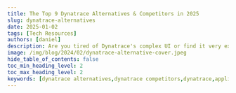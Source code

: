 ```yaml
---
title: The Top 9 Dynatrace Alternatives & Competitors in 2025
slug: dynatrace-alternatives
date: 2025-01-02
tags: [Tech Resources]
authors: [daniel]
description: Are you tired of Dynatrace's complex UI or find it very expensive? Here are top 9 Dynatrace alternatives & competitors in 2024. 1.SigNoz 2.Datadog 3.Appdynamics...
image: /img/blog/2024/02/dynatrace-alternative-cover.jpeg
hide_table_of_contents: false
toc_min_heading_level: 2
toc_max_heading_level: 2
keywords: [dynatrace alternatives,dynatrace competitors,dynatrace,application monitoring,opentelemetry,signoz]
---
```


<head>
  <script
    type="application/ld+json"
    dangerouslySetInnerHTML={{ __html: JSON.stringify({
  "@context": "https://schema.org",
  "@type": "TechArticle",
  "headline": "The Top 9 Dynatrace Alternatives & Competitors in 2024",
  "alternativeHeadline": "Discover the best Dynatrace alternatives for efficient application performance monitoring and observability",
  "author": {
    "@type": "Person",
    "name": "Daniel"
  },
  "publisher": {
    "@type": "Organization",
    "name": "SigNoz",
    "logo": {
      "@type": "ImageObject",
      "url": "https://signoz.io/img/SigNozLogo-orange.svg"
    }
  },
  "datePublished": "2024-08-089T00:00:00Z",
  "dateModified": "2024-08-08T00:00:00Z",
  "mainEntityOfPage": {
    "@type": "WebPage",
    "@id": "https://signoz.io/blog/dynatrace-alternatives/"
  },
  "description": "Are you tired of Dynatrace's complex UI or find it very expensive? Here are top 9 Dynatrace alternatives & competitors in 2024. Explore options like SigNoz, Datadog, AppDynamics, and more for your application monitoring needs.",
  "keywords": "dynatrace alternatives, dynatrace competitors, application monitoring, opentelemetry, signoz, apm tools",
  "articleSection": "Technology",
  "inLanguage": "en",
  "isPartOf": {
    "@type": "Blog",
    "name": "SigNoz Blog",
    "url": "https://signoz.io/blog/"
  },
  "about": [
    {
      "@type": "Thing",
      "name": "Application Performance Monitoring",
      "description": "Tools and practices for monitoring and managing the performance of software applications"
    },
    {
      "@type": "Thing",
      "name": "Dynatrace",
      "description": "A leading observability and application performance management platform"
    },
    {
      "@type": "Thing",
      "name": "OpenTelemetry",
      "description": "An open-source observability framework for cloud-native software"
    }
  ],
  "mentions": [
    {
      "@type": "SoftwareApplication",
      "name": "SigNoz",
      "applicationCategory": "Application Performance Monitoring"
    },
    {
      "@type": "SoftwareApplication",
      "name": "Datadog",
      "applicationCategory": "Monitoring and Analytics Platform"
    },
    {
      "@type": "SoftwareApplication",
      "name": "AppDynamics",
      "applicationCategory": "Application Performance Management"
    },
    {
      "@type": "SoftwareApplication",
      "name": "New Relic",
      "applicationCategory": "Observability Platform"
    }
  ],
  "mainEntity": {
    "@type": "FAQPage",
    "mainEntity": [
      {
        "@type": "Question",
        "name": "What are the top alternatives to Dynatrace?",
        "acceptedAnswer": {
          "@type": "Answer",
          "text": "The top alternatives to Dynatrace include SigNoz (open-source), Datadog, AppDynamics, New Relic, ManageEngine Applications Monitor, Sematex, LogicMonitor, Sumo Logic, and Splunk. Each of these tools offers unique features and pricing models to suit different organizational needs."
        }
      },
      {
        "@type": "Question",
        "name": "Why might someone look for Dynatrace alternatives?",
        "acceptedAnswer": {
          "@type": "Answer",
          "text": "People might look for Dynatrace alternatives due to its complexity, which can make it less accessible for quick data utilization. Additionally, Dynatrace's pricing model can be expensive for large enterprises with extensive monitoring needs, and the costs may not always align perfectly with usage patterns."
        }
      },
      {
        "@type": "Question",
        "name": "What is SigNoz and how does it compare to Dynatrace?",
        "acceptedAnswer": {
          "@type": "Answer",
          "text": "SigNoz is an open-source Application Performance Management (APM) solution that provides application metrics, distributed tracing, and logging capabilities under a single dashboard. It offers a user-friendly interface, is built to support OpenTelemetry natively, and provides a SaaS-like experience. SigNoz can be a cost-effective alternative to Dynatrace, especially for organizations looking for an open-source solution."
        }
      },
      {
        "@type": "Question",
        "name": "How does the pricing of Dynatrace alternatives compare?",
        "acceptedAnswer": {
          "@type": "Answer",
          "text": "Pricing models vary among Dynatrace alternatives. Some, like SigNoz, offer usage-based pricing starting at $199 per month. Others, like Datadog and New Relic, have decentralized pricing models based on specific products or data ingestion. Many alternatives offer tiered pricing structures, including free plans for basic usage. It's important to evaluate each tool's pricing structure based on your specific monitoring needs and scale."
        }
      },
      {
        "@type": "Question",
        "name": "What are the key features to look for in a Dynatrace alternative?",
        "acceptedAnswer": {
          "@type": "Answer",
          "text": "When considering Dynatrace alternatives, look for features such as: Application Performance Monitoring (APM), Infrastructure Monitoring, Distributed Tracing, Log Management, Real-User Monitoring, Custom Dashboards, Alerting and Anomaly Detection, Integrations with your existing tech stack, and Scalability and pricing that aligns with your usage patterns."
        }
      }
    ]
  },
  "tutorial": {
    "@type": "HowTo",
    "name": "How to Choose the Right Dynatrace Alternative",
    "step": [
      {
        "@type": "HowToStep",
        "name": "Assess Your Needs",
        "text": "Evaluate your organization's specific monitoring requirements and pain points with Dynatrace"
      },
      {
        "@type": "HowToStep",
        "name": "Compare Features",
        "text": "Review the features of different Dynatrace alternatives and match them to your needs"
      },
      {
        "@type": "HowToStep",
        "name": "Consider Open Source Options",
        "text": "Explore open-source alternatives like SigNoz for more flexibility and cost-effectiveness"
      },
      {
        "@type": "HowToStep",
        "name": "Evaluate Pricing Models",
        "text": "Compare pricing structures of different alternatives to find the best fit for your budget and usage patterns"
      },
      {
        "@type": "HowToStep",
        "name": "Check Integration Capabilities",
        "text": "Ensure the chosen alternative integrates well with your existing technology stack"
      },
      {
        "@type": "HowToStep",
        "name": "Test and Trial",
        "text": "Take advantage of free trials or demos to test the usability and effectiveness of potential alternatives"
      },
      {
        "@type": "HowToStep",
        "name": "Consider Scalability",
        "text": "Choose a solution that can grow with your organization's monitoring needs"
      }
    ]
  }
}) }}
  />
</head>



Are you looking for a Dynatrace alternative? Then you have come to the right place. In this article, we will go through the top 9 Dynatrace alternatives. First, let's briefly discuss what Dynatrace offers and why you might consider other solutions.



![Cover Image](/img/blog/2024/02/dynatrace-alternative-cover.webp)

## Understanding Dynatrace and the Need for Alternatives
 
Dynatrace is a leading observability and application performance management (APM) platform, providing deep insights into application performance and reliability. It supports a wide range of use cases, such as infrastructure observability, application security, business analytics, and automation, optimizing application performance in complex and dynamic environments.

However, Dynatrace may pose challenges for some users due to its complexity, potentially making it less accessible for those who wish to quickly grasp and utilize the data effectively. Organizations often seek alternatives to:

- Reduce expenses
- Simplify their monitoring stack
- Find more specialized solutions
- Explore open-source options

Additionally, while its usage-based pricing model is flexible, the overall costs could be high for large enterprises with extensive monitoring demands. The pricing often doesn't perfectly match usage patterns, especially as data volumes increase with the growth of an organization's IT infrastructure. In cases where customers commit annually, there's also the risk of overpaying for unused services, which might not suit smaller companies or those with particular monitoring needs.

To address some of these concerns, we have curated a list of good alternatives to Dynatrace that can be considered.

List of top Dynatrace alternatives in 2024:

- [SigNoz (open-source)](#signoz-open-source)
- [Datadog](#datadog)
- [AppDynamics](#appdynamics)
- [New Relic](#new-relic)
- [ManageEngine Applications Monitor](#manageengine-application-monitor)
- [Sematex](#sematex)
- [LogicMonitor](#logicmonitor)
- [Sumo Logic](#sumo-logic)
- [Splunk](#splunk)

## SigNoz (Open-Source)

[SigNoz](https://signoz.io/) stands out as an excellent alternative to Dynatrace, being a comprehensive open-source Application Performance Management (APM) solution. It provides application metrics, distributed tracing, and logging capabilities, all under a single dashboard. SigNoz is an open source APM that provides a SaaS-like experience depending on your needs. It is built to support OpenTelemetry natively. OpenTelemetry is quietly becoming the world standard for instrumenting cloud-native applications. It has a user-friendly interface and is easy to get started with.

Some of the key features of SigNoz include:

Out-of-box charts for application metrics like p99 latency, error rates, request per second, and top endpoints.


<figure data-zoomable align='center'>
    <img className="box-shadowed-image" src="/img/blog/common/signoz_charts_application_metrics.webp" alt="SigNoz UI showing application overview metrics like RPS, 50th/90th/99th Percentile latencies, and Error Rate"/>
    <figcaption><i>SigNoz UI showing application overview metrics like RPS, 50th/90th/99th Percentile latencies, and Error Rate</i></figcaption>
</figure>


Distributed tracing capabilities: If you found something suspicious in the metric, you can seamlessly move to traces around that time to investigate further.

<figure data-zoomable align='center'>
    <img className="box-shadowed-image" src="/img/blog/common/application_metrics_to_traces.webp" alt="Move from metrics to traces at any point of time which needs more analysis"/>
    <figcaption><i>Move from metrics to traces at any point of time which needs more analysis</i></figcaption>
</figure>


Traces aggregation: You can do aggregates on traces to get deeper insights from your application and infrastructure.

<figure data-zoomable align='center'>
    <img className="box-shadowed-image" src="/img/blog/common/traces_custom_aggregates.webp" alt="Run custom aggregates on traces to get deeper application performance insights"/>
    <figcaption><i>Run custom aggregates on traces to get deeper application performance insights</i></figcaption>
</figure>


Log management: SigNoz also provides logs that can be intelligently correlated with traces for quick application debugging.

<figure data-zoomable align='center'>
    <img className="box-shadowed-image" src="/img/blog/common/signoz_logs.webp" alt="With log management, you have everything under a single dashboard to debug application performance issues"/>
    <figcaption><i>With log management, you have everything under a single dashboard to debug application performance issues</i></figcaption>
</figure>


The pricing of SigNoz is usage-based. The cloud plan starts at \$199 per month, which includes data usage. After that, logs and traces are charged at \$0.3 per GB ingested and metrics at \$0.1 per mn samples.

You can find more details on pricing [here](https://signoz.io/pricing/).


{/* <!-- 
SigNoz offers a trio of [pricing models](https://signoz.io/pricing/) to suit different user needs: Community Edition, Teams (available exclusively in the cloud), and Enterprise (which can be deployed either self-hosted, managed within your cloud environment, or hosted by SigNoz).

The Community Edition is free to use, given its open-source nature, allowing users to leverage the full suite of features without any cost. The Teams edition comes with a monthly fee of \$199, which includes log management (billed at \$0.3 per GB ingested), metric collection (charged at 0.1 per mn), and trace data (priced at \$0.3 per GB ingested). For businesses requiring more extensive or customized services, the Enterprise edition offers personalized pricing options that should be discussed directly with the sales team. --> */}

## Datadog

<a href = "https://www.datadoghq.com" rel="noopener noreferrer nofollow" target="_blank" >Datadog</a> is a cloud-based monitoring service provided as Software as a Service (SaaS). It stands out as a robust alternative to Dynatrace due to its comprehensive monitoring capabilities. With Datadog, users can oversee their entire tech stack through a unified interface. Datadog supports the integration of data from a wide array of sources and offers proactive monitoring enhanced by machine learning algorithms.

Some of the features include:

- Security Monitoring
- Synthetic Monitoring
- Customizable Dashboards
- Real-User Monitoring
- Network Monitoring
- Log Management
- Application Performance Monitoring (APM)

The <a href = "https://www.datadoghq.com/pricing/?product=log-management#products" rel="noopener noreferrer nofollow" target="_blank" >pricing model</a> for Datadog is decentralized, with distinct rates for each product. For example, products such as infrastructure monitoring, application performance monitoring (APM), and database monitoring are billed on a per-host/per-month basis. On the other hand, log management pricing is calculated based on the volume of ingested or scanned gigabytes per month and per million log events per month.

<figure data-zoomable align='center'>
    <img className="box-shadowed-image" src="/img/blog/2024/02/dynatrace-alternatives-datadog.webp" alt="Datadog Dashboard"/>
    <figcaption><i>Datadog Dashboard (Source: Datadog website)</i></figcaption>
</figure>


## AppDynamics

<a href = "https://www.appdynamics.com" rel="noopener noreferrer nofollow" target="_blank" >AppDynamics</a> is an application and business observability platform that provides code-level visibility into applications across distributed environments. It delivers application and business performance at scale, from code to customer experience.

Key features of AppDynamics include:

- Application Performance Monitoring
- Network Monitoring
- Application Security Monitoring
- Business Transaction Monitoring
- Anomaly Detection
- Custom Dashboarding
- Full-stack Analytics

AppDynamics' pricing is organized into different packages: Infrastructure Monitoring Edition, Premium Edition, Enterprise Edition, Enterprise Edition for SAP, Real User Monitoring, and Cisco Secure Application. These packages are licensed based on the number of CPU cores, and detailed pricing information can be found on their <a href = "https://www.appdynamics.com/pricing" rel="noopener noreferrer nofollow" target="_blank" >official pricing page</a>.

<figure data-zoomable align='center'>
    <img className="box-shadowed-image" src="/img/blog/2024/02/dynatrace-alternatives-business-network.webp" alt="Networking monitoring"/>
    <figcaption><i>Networking monitoring (Source: Appdynamics website)</i></figcaption>
</figure>



## New Relic

New Relic is a SaaS observability platform that provides complete visibility across your application stack. It is a good alternative to Dyntrace given that it has AI-powered insights like Dynatrace, has unlimited scalability, and provides 700+ quickstart integrations.

Key features of New Relic include:

- Full-stack Monitoring
- Infrastructure Monitoring
- Network Monitoring
- Real-User Monitoring
- Interactive Application Security Testing (IAST)
- AI Monitoring
- Log Management
- Business Observability

New Relic's pricing is user-centric, with costs determined by the volume of data ingested per month and the number of users. It has a tiered pricing structure that includes a free basic plan along with core and full platform options. Additionally, New Relic provides 100 GB of free data ingestion per month and an unlimited free option for basic users. More details on their pricing can be found on their <a href = "https://newrelic.com/pricing" rel="noopener noreferrer nofollow" target="_blank" >official pricing page</a>.

<figure data-zoomable align='center'>
    <img className="box-shadowed-image" src="/img/blog/2024/02/dynatrace-alternatives-new-relic-apm.webp" alt="New Relic Dashboard"/>
    <figcaption><i>New Relic Dashboard</i></figcaption>
</figure>


## ManageEngine Application Monitor

<a href = "https://www.manageengine.com/products/applications_manager/" rel="noopener noreferrer nofollow" target="_blank" >ManageEngine Application Monitor</a> is an application performance monitoring solution that provides deep visibility into the performance and user experience of complex distributed infrastructure from a single console. It serves as a good Dynatrace alternative, offering several key features:

- Application Performance Monitoring
- Real-time user monitoring
- Database monitoring
- Server Monitoring
- AI-assisted smart alerts

The pricing for ManageEngine Application Monitor is structured around the number of monitors (which could be a single application instance, server, service, or URL) per user. They offer a range of pricing options, including free, enterprise, and professional tiers, which can be reviewed on their <a href = "https://www.manageengine.com/products/applications_manager/pricing.html" rel="noopener noreferrer nofollow" target="_blank" >official pricing page</a>.

<figure data-zoomable align='center'>
    <img className="box-shadowed-image" src="/img/blog/2024/02/dynatrace-alternatives-application-monitoring-tool.webp" alt="APM"/>
    <figcaption><i>APM (Source: ManageEngine Website)</i></figcaption>
</figure>


## Sematex

Sematext offers two solutions: Sematext Cloud and Sematext Enterprise. Sematext Cloud is a fully managed Software as a Service (SaaS) platform that provides infrastructure monitoring, application performance monitoring, and log management. It offers full-stack visibility by consolidating logs, metrics, and traces in a single interface and ensuring end-to-end visibility from server performance to the availability of SaaS applications. Sematext Enterprise is the self-managed counterpart to Sematext Cloud, allowing businesses to maintain control over their monitoring environment.

Key features of Sematext include:

- Real-User Monitoring
- Infrastructure Monitoring
- Synthetic Monitoring
- Tracing
- Database Monitoring
- Application Performance Monitoring

Sematex’s pricing model is decentralized, with standard rates varying by service. For instance, infrastructure monitoring starts at \$3.6 per month per host, service monitoring starts at \$10.08 per month per agent, and log monitoring starts at \$50 per month. Additional costs apply for log data received (\$0.1/GB) and log data storage (\$1.57 per GB).

Sematext also offers a range of pricing structures, including basic, pro, pay-as-you-go, and startup options. Detailed pricing information can be found on their <a href = "https://sematext.com/pricing" rel="noopener noreferrer nofollow" target="_blank" >official website</a>.

<figure data-zoomable align='center'>
    <img className="box-shadowed-image" src="/img/blog/2024/02/dynatrace-alternatives-sematext.webp" alt="Infrastructure monitoring"/>
    <figcaption><i>Infrastructure monitoring (Source: Sematext website)</i></figcaption>
</figure>




## LogicMonitor

<a href = "https://www.logicmonitor.com" rel="noopener noreferrer nofollow" target="_blank" >LogicMonitor</a> is a cloud-based unified infrastructure monitoring platform that serves as a good Dynatrace alternative, particularly for those seeking robust infrastructure monitoring capabilities. It supports a vast array of over 2000 integrations, provides real-time alerts, and incorporates AIOps features such as root cause analysis, anomaly detection, and predictive forecasting.

Key features of LogicMonitor include:

- Infrastructure Monitoring
- Network Monitoring
- Server Monitoring
- Database Monitoring
- Application Performance Monitoring
- Cloud Monitoring (AWS, Google and Azure)

The LogicMonitor <a href = "https://www.logicmonitor.com/pricing" rel="noopener noreferrer nofollow" target="_blank" >pricing model</a> is also decentralized, with rates varying based on the product. While they offer a free trial, for the paid version, potential customers must contact the LogicMonitor sales team to obtain a customized quote tailored to their unique infrastructure requirements. More details regarding their pricing can be found on their <a href = "https://www.logicmonitor.com/pricing" rel="noopener noreferrer nofollow" target="_blank" >official pricing page</a>.

<figure data-zoomable align='center'>
    <img className="box-shadowed-image" src="/img/blog/2024/02/dynatrace-alternatives-logic-monitor.webp" alt="Infrastructure monitoring"/>
    <figcaption><i>Infrastructure monitoring (Source: LogicMonitor website)</i></figcaption>
</figure>



## Sumo Logic


<a href = "https://www.sumologic.com" rel="noopener noreferrer nofollow" target="_blank" >Sumo Logic</a> is a cloud-based data analytics platform specializing in security, operations, and business intelligence use cases. It is designed to provide real-time insights into the performance, security, and operational facets of an organization's IT landscape.

Notable features of Sumo Logic include:

- Infrastructure Monitoring
- Out-of-the-box monitoring with prebuilt dashboards
- Log and Analytics
- Application Observability
- Kubernetes Monitoring

Sumo Logic's pricing structure is segmented by product or service type and the geographical location of your services. They offer a free trial, and for their paid services, the general starting cost is \$3.00 per GB in the North American US region for services such as logs and compliance audits. For other services, potential customers should contact the Sumo Logic sales team to discuss pricing. More information on their pricing can be found on their <a href = "https://www.sumologic.com/pricing" rel="noopener noreferrer nofollow" target="_blank" >official pricing page</a>.

<figure data-zoomable align='center'>
    <img className="box-shadowed-image" src="/img/blog/2024/02/dynatrace-alternatives-metrics-explorer.webp" alt="Sumo Logic Dashboard"/>
    <figcaption><i>Sumo Logic Dashboard (Source: Sumo Logic Website)</i></figcaption>
</figure>



## Splunk

Splunk is a cloud-based platform that empowers organizations to discover, analyze, and visualize data from a multitude of sources across various timeframes.

Key features of Splunk include:

- Infrastructure Monitoring
- Application Performance Monitoring
- Log Management
- Security Information and Event Management (SIEM)

Splunk's pricing model is divided into four primary categories: workload, ingest, entity, and activity-based pricing. Workload pricing is based on the types of workloads running on Splunk; ingest pricing is tied to the volume of data ingested into Splunk; entity pricing is determined by the number of hosts utilizing Splunk observability products; and activity-based pricing is based on the specific activities monitored by Splunk observability products, such as metric time series (MTS), traces analyzed per minute, sessions, or uptime requests. Detailed pricing information can be found on their <a href = "https://www.splunk.com/en_us/products/pricing.html" rel="noopener noreferrer nofollow" target="_blank" >official pricing page</a>.

<figure data-zoomable align='center'>
    <img className="box-shadowed-image" src="/img/blog/2024/02/dynatrace-alternatives-splunk-dashboard.webp" alt="Splunk Dashboard"/>
    <figcaption><i>Splunk Dashboard (Source: Splunk Docs)</i></figcaption>
</figure>


## How to Choose the Right Dynatrace Alternative

Selecting the ideal Dynatrace alternative requires careful consideration of your organization's specific needs:

1. **Assess your requirements**: Identify your primary pain points with Dynatrace and prioritize features that address these issues.

2. **Evaluate scalability**: Consider your growth projections and ensure the chosen solution can scale accordingly.

3. **Check integrations**: Verify compatibility with your existing tools and workflows to ensure seamless adoption.

4. **Analyze costs**: Look beyond initial pricing—consider the total cost of ownership, including training and maintenance.

5. **Test before committing**: Take advantage of free trials or proof-of-concept periods to ensure the solution meets your needs in practice.

The above Dynatrace alternatives can be a good option to meet your monitoring needs. If you're moving out of Dynatrace, a good option can be to move out of closed SaaS vendors and shift towards open source solution. Many application owners are now shifting to **OpenTelemetry** for their observability data. OpenTelemetry is an open-source collection of APIs, SDKs, and tools. It can be used to instrument, generate, collect, and export telemetry data (metrics, logs, and traces) to help you analyze your software’s performance and behavior.

Using OpenTelemetry to generate telemetry data fress you from vendor lock-in as it gives you an option to export the data to a backend of your choice. For an OpenTelemetry backend, SigNoz can be a great choice. It is built to support OpenTelemetry data natively.

## Getting started with SigNoz

<GetStartedSigNoz />

## Key Takeaways

- Dynatrace alternatives offer diverse features and pricing models to suit various needs.
- Open-source options like SigNoz provide cost-effective solutions without compromising on functionality.
- Consider factors like scalability, integration capabilities, and specific monitoring requirements when choosing an alternative.
- Evaluate the total cost of ownership and long-term value, not just initial pricing.
- Take advantage of trial periods to ensure the chosen solution meets your practical needs.


## FAQs

### What are the main reasons to consider Dynatrace alternatives?

Common reasons include:
- Reducing costs
- Simplifying the monitoring stack
- Seeking more specialized features
- Exploring open-source options for greater control and customization

### How do open-source APM tools compare to commercial solutions?

Open-source tools like SigNoz offer:
- Cost-effectiveness
- Full control over data and customization
- Community-driven development and support
- Transparency in code and security

However, they may require more technical expertise to set up and maintain compared to some commercial solutions.

### What factors should be prioritized when choosing a Dynatrace alternative?

Key factors to consider include:
- Specific monitoring needs (infrastructure, applications, user experience)
- Scalability and performance for your environment
- Integration with your existing tech stack
- Total cost of ownership
- Ease of use and learning curve
- Support and documentation quality

Prioritize these factors based on your organization's unique requirements and constraints.

### What are the top alternatives to Dynatrace?
The top alternatives to Dynatrace include SigNoz (open-source), Datadog, AppDynamics, New Relic, ManageEngine Applications Monitor, Sematex, LogicMonitor, Sumo Logic, and Splunk. Each of these tools offers unique features and pricing models to suit different organizational needs.

### Why might someone look for Dynatrace alternatives?
People might look for Dynatrace alternatives due to its complexity, which can make it less accessible for quick data utilization. Additionally, Dynatrace's pricing model can be expensive for large enterprises with extensive monitoring needs, and the costs may not always align perfectly with usage patterns.

### What is SigNoz and how does it compare to Dynatrace?
SigNoz is an open-source Application Performance Management (APM) solution that provides application metrics, distributed tracing, and logging capabilities under a single dashboard. It offers a user-friendly interface, is built to support OpenTelemetry natively, and provides a SaaS-like experience. SigNoz can be a cost-effective alternative to Dynatrace, especially for organizations looking for an open-source solution.

### How does the pricing of Dynatrace alternatives compare?
Pricing models vary among Dynatrace alternatives. Some, like SigNoz, offer usage-based pricing starting at $199 per month. Others, like Datadog and New Relic, have decentralized pricing models based on specific products or data ingestion. Many alternatives offer tiered pricing structures, including free plans for basic usage. It's important to evaluate each tool's pricing structure based on your specific monitoring needs and scale.

### What are the key features to look for in a Dynatrace alternative?
When considering Dynatrace alternatives, look for features such as:
1. Application Performance Monitoring (APM)
2. Infrastructure Monitoring
3. Distributed Tracing
4. Log Management
5. Real-User Monitoring
6. Custom Dashboards
7. Alerting and Anomaly Detection
8. Integrations with your existing tech stack
9. Scalability and pricing that aligns with your usage patterns

### Is it possible to use open-source tools as Dynatrace alternatives?
Yes, open-source tools like SigNoz can serve as viable alternatives to Dynatrace. These tools often provide similar functionality at a lower cost and with more flexibility. However, it's important to consider factors such as community support, documentation, and the resources required for self-hosting when opting for open-source alternatives.

---

**Further Reading**

**[Dynatrace vs New Relic](https://signoz.io/comparisons/dynatrace-vs-newrelic/)**<br></br>

**[SigNoz - open-source alternative to Dynatrace](https://signoz.io/blog/dynatrace-alternative/)<br></br>**
